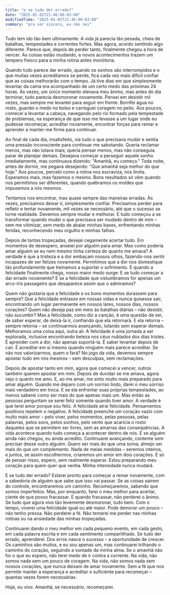 ```yaml
---
title: "e se tudo der errado?"
date: "2025-01-02T21:46:00-03:00"
modifiedTime: "2025-01-02T21:46:00-03:00"
summary: "pra ser sincero, eu não sei"
---
```


Tudo tem ido tão bem ultimamente. A vida já parecia tão pesada, cheia de batalhas, tempestades e correntes fortes. Mas agora, acordo sentindo algo diferente. Parece que, depois de perder tanto, finalmente chegou a hora de vencer. As coisas estão mudando, e novos acontecimentos trazem um tempero fresco para a minha rotina antes monótona.

Quando tudo parece dar errado, quando os sonhos são interrompidos e o que muitas vezes acreditamos se perde, fica cada vez mais difícil confiar que as coisas melhorarão com o tempo. Já tive dias em que simplesmente levantar da cama era acompanhado de um certo medo das próximas 24 horas. Às vezes, um único momento elevava meu ânimo, mas antes do dia terminar, tudo parecia desmoronar novamente. Pensei em desistir mil vezes, mas sempre me levantei para seguir em frente. Borrifei água no rosto, guardei o medo no bolso e carreguei coragem no peito. Aos poucos, comecei a levantar a cabeça, navegando pelo rio formado pela tempestade de problemas, na esperança de que isso me levasse a um lugar onde eu pudesse recomeçar, acreditar novamente, encontrar forças para remar e aprender a manter-me firme para continuar.

Ao final de cada dia, insatisfeito, via tudo o que precisava mudar e sentia uma pressão inconsciente para continuar me sabotando. Queria reclamar menos, mas não lutava mais; queria pensar menos, mas não conseguia parar de planejar demais. Desejava começar a perseguir aquele sonho imediatamente, mas continuava dizendo: "Amanhã, eu começo." Toda noite, antes de dormir, me pegava desejando: "Que amanhã seja melhor do que hoje." Aos poucos, percebi como a rotina nos escraviza, nos limita. Esperamos mais, mas fazemos o mesmo. Bons resultados só vêm quando nos permitimos ser diferentes, quando quebramos os moldes que impusemos a nós mesmos.

Tentamos nos encontrar, mas quase sempre das maneiras erradas. Às vezes, precisamos deixar ir, simplesmente confiar. Precisamos perder para refletir e tentar novamente, mil vezes se necessário, até que o sucesso se torne realidade. Devemos sempre mudar e melhorar. E tudo começou a se transformar quando mudei o que precisava ser mudado dentro de mim – sem me vitimizar, sem medo de abalar minhas bases, enfrentando minhas feridas, reconhecendo meu orgulho e minhas falhas.

Depois de tantas tropeçadas, desejei cegamente acertar tudo. Em momentos de desespero, anseiei por alguém para amar. Mas como poderia amar alguém se eu nem mesmo tinha certeza do quanto me amava? A verdade é que a tristeza e a dor embaçam nossos olhos, fazendo-nos sentir incapazes de ser felizes novamente. Permitimos que a dor nos domestique tão profundamente que treinamos a suportar o sofrimento. E quando a felicidade finalmente chega, nosso maior medo surge: E se tudo começar a dar errado novamente? E se a felicidade que vislumbramos for apenas um arco-íris passageiro que desaparece assim que o admiramos?

Quem não gostaria que a felicidade e os bons momentos durassem para sempre? Que a felicidade entrasse em nossas vidas e nunca quisesse sair, encontrando um lugar permanente em nossos lares, nossos dias, nossos corações? Quem não deseja paz em meio às batalhas diárias – não desistir, não sucumbir? Mas a felicidade, como diz a canção, é uma questão de ser, de saber esperar, de deixá-la ir, confiando que ela retornará. E ela retorna – sempre retorna – se continuarmos avançando, lutando sem esperar demais. Melhoramos uma coisa aqui, outra ali. A felicidade é uma jornada a ser explorada, inclusive encontrando beleza nos céus nublados dos dias tristes. É aprender com a dor, não apenas suportá-la. É saber levantar depois de cair. É acreditar em si mesmo quando ninguém mais parece acreditar. Se não nos valorizarmos, quem o fará? No jogo da vida, devemos sempre apostar tudo em nós mesmos – sem desculpas, sem reclamações.

Depois de apostar tanto em mim, agora que comecei a vencer, outros também querem apostar em mim. Depois de duvidar se me amava, agora vejo o quanto me amo. E, ao me amar, me sinto muito mais preparado para amar alguém. Quando me deparo com um sorriso lindo, darei o meu sorriso mais verdadeiro em troca. E se ela enfrentar suas próprias tempestades, ao menos saberei como ser mais do que apenas mais um. Mas então as pessoas perguntam se serei feliz somente quando tiver amor. A verdade é que terei amor porque sou feliz. A felicidade atrai felicidade. Pensamentos positivos repelem o negativo. A felicidade preenche um coração vazio com muito mais amor – pelo viver, pelos momentos, pelas pessoas, pelas palavras, pelos sons, pelos sonhos, pelo vento que acaricia o rosto daqueles que se permitem ser livres, sem as amarras das consequências. A vida acontece quando tudo começa a acontecer dentro de nós. E se alguém ainda não chegou, eu ainda acredito. Continuarei avançando, contente sem precisar desse outro alguém. Quero ser mais do que uma soma; almejo ser mais do que um complemento. Nada de meias medidas – seremos inteiros, e juntos, se assim escolhermos, criaremos um amor em dois corações. E só de pensar nisso, espero, sem realmente esperar. Estou preparando meu coração para quem quer que venha. Minha intensidade nunca mudará.

E se tudo der errado? Estarei pronto para começar a remar novamente, com a sabedoria de alguém que sabe que isso vai passar. Se as coisas saírem do controle, encontraremos um caminho. Recomeçaremos, sabendo que somos imperfeitos. Mas, por enquanto, farei o meu melhor para acertar, ciente de que posso fracassar. E quando fracassar, não perderei o ânimo. Se tudo que agora vivo tão levemente desmoronar, tudo bem. Com o tempo, viverei uma felicidade igual ou até maior. Pode demorar um pouco – não tenho pressa. Não perderei a fé. Não temerei me perder nas minhas rotinas ou na ansiedade das minhas tropeçadas.

Continuarei dando o meu melhor em cada pequeno evento, em cada gesto, em cada palavra escrita e em cada sentimento compartilhado. Se tudo der errado, aprenderei. Dos erros nasce o sucesso – a oportunidade de crescer. Os caminhos são muitos, e eu sou apenas um, mas continuarei trilhando o caminho do coração, seguindo a vontade da minha alma. Se o amanhã não for o que eu espero, não terei medo de ir contra a corrente. Na vida, não somos nada sem um pouco de coragem. Na vida, não somos nada sem nossos corações, que nunca deixam de amar novamente. Sem a fé que nos permite manter a esperança e acreditar o suficiente para recomeçar – quantas vezes forem necessárias.

Hoje, eu vivo. Amanhã, se necessário, recomeçarei.
